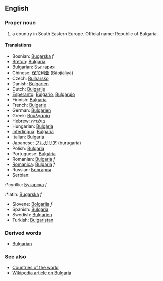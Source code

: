 ==English==

===Proper noun===

# a country in South Eastern Europe. Official name: Republic of Bulgaria.

====Translations====
*Bosnian: [[Bugarska]] ''f''
*[[Breton]]: [[Bulgaria]]
*Bulgarian: [[България]]
*Chinese: [[保加利亚]] (Bǎojiālìyà)
*Czech: [[Bulharsko]]
*Danish: [[Bulgarien]]
*Dutch: [[Bulgarije]]
*[[Esperanto]]: [[Bulgario]], [[Bulgarujo]]
*Finnish: [[Bulgaria]]
*French: [[Bulgarie]]
*German: [[Bulgarien]]
*Greek: [[Βουλγαρία]]
*Hebrew: [[בולגריה]]
*Hungarian: [[Bulgária]]
*[[Interlingua]]: [[Bulgaria]]
*Italian: [[Bulgaria]]
*Japanese: [[ブルガリア]] (burugaria)
*Polish: [[Bułgaria]]
*Portuguese: [[Bulgária]]
*Romanian: [[Bulgaria]] ''f''
*[[Romanica]]: [[Bulgaria]] ''f''
*Russian: [[Болгария]]
*Serbian:
:*cyrillic: [[Бугарска]] ''f''
:*latin: [[Bugarska]] ''f''
*Slovene: [[Bolgarija]] ''f''
*Spanish: [[Bulgaria]]
*Swedish: [[Bulgarien]]
*Turkish: [[Bulgaristan]]

===Derived words===

*[[Bulgarian]]

===See also===
*[[Countries of the world]]
*[[w:Bulgaria|Wikipedia article on Bulgaria]]
